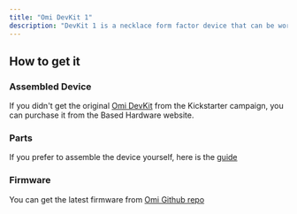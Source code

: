 ```yaml
---
title: "Omi DevKit 1"
description: "DevKit 1 is a necklace form factor device that can be worn around the neck. It runs on Xiao nRF52840, is powered by a rechargeable battery, and connects to your phone to stream the audio data. The device is designed to be used with the Omi app, which is available on the Apple App Store and Google Play Store."
---
```


## How to get it[​](#how-to-get-it "Direct link to How to get it")

### Assembled Device[​](#assembled-device "Direct link to Assembled Device")

If you didn't get the original [Omi DevKit](https://www.omi.me/products/omi-dev-kit-2) from the Kickstarter campaign, you can purchase it from the Based Hardware website.

### Parts[​](#parts "Direct link to Parts")

If you prefer to assemble the device yourself, here is the [guide](https://docs.omi.me/doc/assembly/Build_the_device)

### Firmware[​](#firmware "Direct link to Firmware")

You can get the latest firmware from [Omi Github repo](https://github.com/BasedHardware/Omi/releases/)
